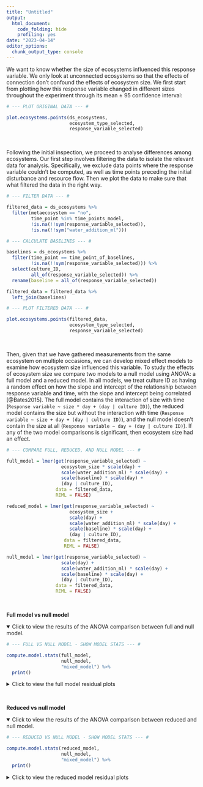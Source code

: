 ```yaml
---
title: "Untitled"
output:
  html_document:
    code_folding: hide
    profiling: yes
date: "2023-04-14"
editor_options: 
  chunk_output_type: console
---
```


We want to know whether the size of ecosystems influenced this response variable. We only look at unconnected ecosystems so that the effects of connection don't confound the effects of ecosystem size. We first start from plotting how this response variable changed in different sizes throughout the experiment through its mean ± 95 confidence interval:

```r

# --- PLOT ORIGINAL DATA --- #

plot.ecosystems.points(ds_ecosystems,
                       ecosystem_type_selected,
                       response_variable_selected)
```

 <br>

Following the initial inspection, we proceed to analyse differences among ecosystems. Our first step involves filtering the data to isolate the relevant data for analysis. Specifically, we exclude data points where the response variable couldn't be computed, as well as time points preceding the initial disturbance and resource flow. Then we plot the data to make sure that what filtered the data in the right way.

```r

# --- FILTER DATA --- #

filtered_data = ds_ecosystems %>%
  filter(metaecosystem == "no",
         time_point %in% time_points_model,
         !is.na(!!sym(response_variable_selected)),
         !is.na(!!sym("water_addition_ml")))
```

```r

# --- CALCULATE BASELINES --- #

baselines = ds_ecosystems %>%
  filter(time_point == time_point_of_baselines,
         !is.na(!!sym(response_variable_selected))) %>%
  select(culture_ID,
         all_of(response_variable_selected)) %>%
  rename(baseline = all_of(response_variable_selected))

filtered_data = filtered_data %>%
  left_join(baselines)
```

```r

# --- PLOT FILTERED DATA --- #

plot.ecosystems.points(filtered_data,
                       ecosystem_type_selected,
                       response_variable_selected)
```

 <br>

Then, given that we have gathered measurements from the same ecosystem on multiple occasions, we can develop mixed effect models to examine how ecosystem size influenced this variable. To study the effects of ecosystem size we compare two models to a null model using ANOVA: a full model and a reduced model. In all models, we treat culture ID as having a random effect on how the slope and intercept of the relationship between response variable and time, with the slope and intercept being correlated [@Bates2015]. The full model contains the interaction of size with time (`Response variable ~ size * day + (day | culture ID)`), the reduced model contains the size but without the interaction with time (`Response variable ~ size + day + (day | culture ID)`), and the null model doesn't contain the size at all (`Response variable ~ day + (day | culture ID)`). If any of the two model comparisons is significant, then ecosystem size had an effect.

```r

# --- COMPARE FULL, REDUCED, AND NULL MODEL --- #

full_model = lmer(get(response_variable_selected) ~
                    ecosystem_size * scale(day) +
                    scale(water_addition_ml) * scale(day) + 
                    scale(baseline) * scale(day) +
                    (day | culture_ID),
                  data = filtered_data,
                  REML = FALSE)

reduced_model = lmer(get(response_variable_selected) ~
                       ecosystem_size + 
                       scale(day) +
                       scale(water_addition_ml) * scale(day) + 
                       scale(baseline) * scale(day) +
                       (day | culture_ID),
                     data = filtered_data,
                     REML = FALSE)

null_model = lmer(get(response_variable_selected) ~
                    scale(day) +
                    scale(water_addition_ml) * scale(day) + 
                    scale(baseline) * scale(day) +
                    (day | culture_ID),
                  data = filtered_data,
                  REML = FALSE)
```

<br>

**Full model vs null model**

<details open="open">
<summary>Click to view the results of the ANOVA comparison between full and null model.</summary>
```r

# --- FULL VS NULL MODEL - SHOW MODEL STATS --- #

compute.model.stats(full_model,
                    null_model,
                    "mixed_model") %>%
  print()
```
</details>

<details>
<summary>Click to view the full model residual plots</summary>
```r

# --- SHOW RESIDUAL PLOTS --- #

create.res.vs.fit.ecos(filtered_data, full_model)
qqnorm(resid(full_model))
qqline(resid(full_model))
```
</details>
<br>

**Reduced vs null model**

<details open="open">
<summary>Click to view the results of the ANOVA comparison between reduced and null model.</summary>
```r

# --- REDUCED VS NULL MODEL - SHOW MODEL STATS --- #

compute.model.stats(reduced_model,
                    null_model,
                    "mixed_model") %>%
  print()
```
</details>

<details>
<summary>Click to view the reduced model residual plots</summary>

```r

# --- SHOW RESIDUAL PLOTS --- #

create.res.vs.fit.ecos(filtered_data, reduced_model)
qqnorm(resid(reduced_model))
qqline(resid(reduced_model))
```
</details>